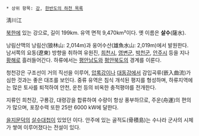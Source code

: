  * 상위 항목: [[강]], [[한반도의 하천 목록]]

淸川江

[[북한]]에 있는 강으로, 길이 199km. 유역 면적 9,470km²이다. 옛 이름은 '''살수'''(薩水).

낭림산맥의 낭림산(狼林山: 2,014m)과 웅어수산(雄魚水山: 2,019m)에서 발원한다. 남서쪽의 요동(遼東) 방향을 취하여 유원진, [[희천시]], [[영변군]], [[박천군]], [[안주시]] 등을 지나 [[황해]]로 흘러들어간다. 하류에서는 [[평안남도]]와 [[평안북도]]의 경계를 이룬다.

청천강은 구조선이 거의 직선을 이루어, [[압록강]]이나 [[대동강]]에서 감입곡류(嵌入曲流)가 심한 것과는 좋은 대조를 보인다. 중류 유역은 침식 개석된 평지를 형성하며, 하류지역에는 많은 토사를 퇴적하여 안천, 운천 등의 비옥한 충적평야를 전개한다. 

지류인 희천강, 구룡강, 대령강을 합류하여 수량이 항상 풍부하므로, 주운(舟運)의 편의가 많으며, 포장수력 또한 25만 6000 kW에 달한다.
 
[[을지문덕]]의 [[살수대첩]]이 있었던 이다. 안주에 있는 골적도(骨積島)는 수나라 군사의 시체가 쌓여 이루어졌다는 전설이 있다.
